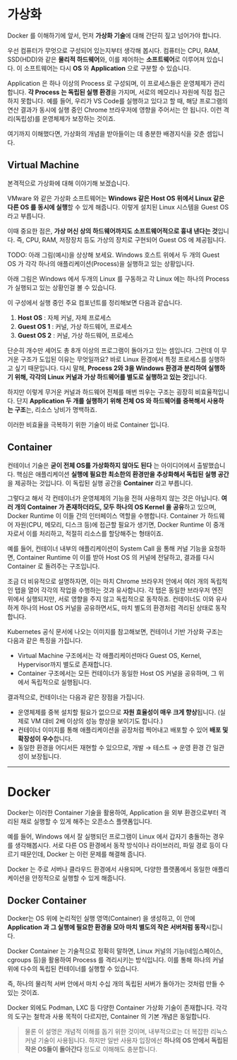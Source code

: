 # 가상화

Docker 를 이해하기에 앞서, 먼저 **가상화 기술**에 대해 간단히 짚고 넘어가야 합니다.

우선 컴퓨터가 무엇으로 구성되어 있는지부터 생각해 봅시다. 컴퓨터는 CPU, RAM, SSD(HDD)와 같은 **물리적 하드웨어**와, 이를 제어하는 **소프트웨어**로 이루어져 있습니다. 이 소프트웨어는 다시 **OS** 와 **Application** 으로 구분할 수 있습니다.

Application 은 하나 이상의 Process 로 구성되며, 이 프로세스들은 운영체제가 관리합니다. **각 Process 는 독립된 실행 환경**을 가지며, 서로의 메모리나 자원에 직접 접근하지 못합니다. 예를 들어, 우리가 VS Code를 실행하고 있다고 할 때, 해당 프로그램의 연산 결과가 동시에 실행 중인 Chrome 브라우저에 영향을 주어서는 안 됩니다. 이런 격리(독립성)를 운영체제가 보장하는 것이죠.

여기까지 이해했다면, 가상화의 개념을 받아들이는 데 충분한 배경지식을 갖춘 셈입니다.

## Virtual Machine

본격적으로 가상화에 대해 이야기해 보겠습니다.

VMware 와 같은 가상화 소프트웨어는 **Windows 같은 Host OS 위에서 Linux 같은 다른 OS 를 동시에 실행**할 수 있게 해줍니다. 이렇게 설치된 Linux 시스템을 Guest OS 라고 부릅니다.

이때 중요한 점은, **가상 머신 상의 하드웨어까지도 소프트웨어적으로 흉내 낸다는 것**입니다. 즉, CPU, RAM, 저장장치 등도 가상의 장치로 구현되어 Guest OS 에 제공됩니다.

TODO: 아래 그림(예시)을 상상해 보세요. Windows 호스트 위에서 두 개의 Guest OS 가 각각 하나의 애플리케이션(Process)을 실행하고 있는 상황입니다.

아래 그림은 Windows 에서 두개의 Linux 를 구동하고 각 Linux 에는 하나의 Process 가 실행되고 있는 상황인걸 볼 수 있습니다.

이 구성에서 실행 중인 주요 컴포넌트를 정리해보면 다음과 같습니다.

1. **Host OS** : 자체 커널, 자체 프로세스
2. **Guest OS 1** : 커널, 가상 하드웨어, 프로세스
3. **Guest OS 2** : 커널, 가상 하드웨어, 프로세스


단순히 개수만 세어도 총 8개 이상의 프로그램이 돌아가고 있는 셈입니다. 그런데 이 무거운 구조가 도입된 이유는 무엇일까요? 바로 Linux 환경에서 특정 프로세스를 실행하고 싶기 때문입니다. 다시 말해, **Process 2와 3을 Windows 환경과 분리하여 실행하기 위해, 각각의 Linux 커널과 가상 하드웨어를 별도로 실행하고 있는 것**입니다.

하지만 이렇게 무거운 커널과 하드웨어 전체를 매번 띄우는 구조는 굉장히 비효율적입니다. 단지 **Application 두 개를 실행하기 위해 전체 OS 와 하드웨어를 중복해서 사용하는 구조**는, 리소스 낭비가 명백하죠.

이러한 비효율을 극복하기 위한 기술이 바로 Container 입니다.

## Container

컨테이너 기술은 **굳이 전체 OS를 가상화하지 않아도 된다** 는 아이디어에서 출발했습니다. 핵심은 애플리케이션 **실행에 필요한 최소한의 환경만을 추상화해서 독립된 실행 공간**을 제공하는 것입니다. 이 독립된 실행 공간을 **Container** 라고 부릅니다.

그렇다고 해서 각 컨테이너가 운영체제의 기능을 전혀 사용하지 않는 것은 아닙니다. **여러 개의 Container 가 존재하더라도, 모두 하나의 OS Kernel 을 공유**하고 있으며, Docker Runtime 이 이들 간의 인터페이스 역할을 수행합니다. Container 가 하드웨어 자원(CPU, 메모리, 디스크 등)에 접근할 필요가 생기면, Docker Runtime 이 중개자로서 이를 처리하고, 적절히 리소스를 할당해주는 형태이죠.

예를 들어, 컨테이너 내부의 애플리케이션이 System Call 을 통해 커널 기능을 요청하면, Container Runtime 이 이를 받아 Host OS 의 커널에 전달하고, 결과를 다시 Container 로 돌려주는 구조입니다.

조금 더 비유적으로 설명하자면, 이는 마치 Chrome 브라우저 안에서 여러 개의 독립적인 탭을 열어 각각의 작업을 수행하는 것과 유사합니다. 각 탭은 동일한 브라우저 엔진 위에서 실행되지만, 서로 영향을 주지 않고 독립적으로 동작하죠. 컨테이너도 이와 유사하게 하나의 Host OS 커널을 공유하면서도, 마치 별도의 환경처럼 격리된 상태로 동작합니다.


Kubernetes 공식 문서에 나오는 이미지를 참고해보면, 컨테이너 기반 가상화 구조는 다음과 같은 특징을 가집니다.
* Virtual Machine 구조에서는 각 애플리케이션마다 Guest OS, Kernel, Hypervisor까지 별도로 존재합니다.
* Container 구조에서는 모든 컨테이너가 동일한 Host OS 커널을 공유하며, 그 위에서 독립적으로 실행됩니다.


결과적으로, 컨테이너는 다음과 같은 장점을 가집니다.

* 운영체제를 중복 설치할 필요가 없으므로 **자원 효율성이 매우 크게 향상**됩니다. (실제로 VM 대비 2배 이상의 성능 향상을 보이기도 합니다.)
* 컨테이너 이미지를 통해 애플리케이션을 공장처럼 찍어내고 배포할 수 있어 **배포 및 확장성이 우수**합니다.
* 동일한 환경을 어디서든 재현할 수 있으므로, 개발 → 테스트 → 운영 환경 간 일관성이 보장됩니다.

***

# Docker

Docker는 이러한 Container 기술을 활용하여, Application 을 외부 환경으로부터 격리된 채로 실행할 수 있게 해주는 오픈소스 플랫폼입니다.

예를 들어, Windows 에서 잘 실행되던 프로그램이 Linux 에서 갑자기 충돌하는 경우를 생각해봅시다. 서로 다른 OS 환경에서 동작 방식이나 라이브러리, 파일 경로 등이 다르기 때문인데, Docker 는 이런 문제를 해결해 줍니다.

Docker 는 주로 서버나 클라우드 환경에서 사용되며, 다양한 플랫폼에서 동일한 애플리케이션을 안정적으로 실행할 수 있게 해줍니다.

## Docker Container

Docker는 OS 위에 논리적인 실행 영역(Container) 을 생성하고, 이 안에 **Application 과 그 실행에 필요한 환경을 모아 마치 별도의 작은 서버처럼 동작**시킵니다.

Docker Container 는 기술적으로 정확히 말하면, Linux 커널의 기능(네임스페이스, cgroups 등)을 활용하여 Process 를 격리시키는 방식입니다. 이를 통해 하나의 커널 위에 다수의 독립된 컨테이너를 실행할 수 있습니다.

즉, 하나의 물리적 서버 안에서 마치 수십 개의 독립된 서버가 돌아가는 것처럼 만들 수 있는 것이죠.

Docker 외에도 Podman, LXC 등 다양한 Container 가상화 기술이 존재합니다. 각각의 도구는 철학과 사용 목적이 다르지만, Container 의 기본 개념은 동일합니다.

> 물론 이 설명은 개념적 이해를 돕기 위한 것이며, 내부적으로는 더 복잡한 리눅스 커널 기술이 사용됩니다. 하지만 일반 사용자 입장에선 **하나의 OS 안에서 독립된 작은 OS들이 돌아간다** 정도로 이해해도 충분합니다.